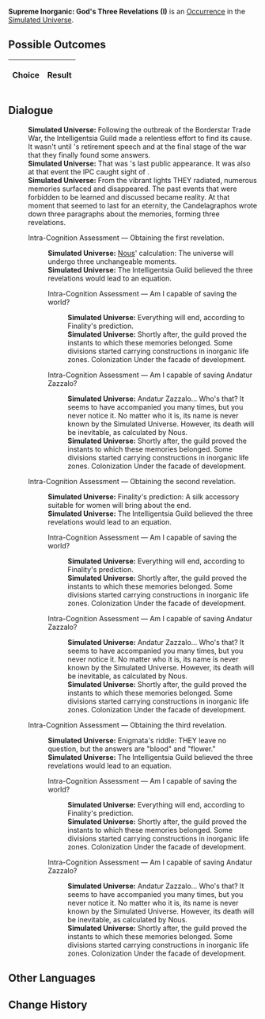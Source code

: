 {{Simulated Universe Event Infobox
|title         = Supreme Inorganic: God's Three Revelations (I)
|image         = Trailblaze Secret 8.png
|type          =
|domains_su    = 
|domains_ext   = 
|domains_swarm = 
|domains_gng   = 
|requirements  =
|prev          = {{tx}}
|next          = {{tx}}
|indexRewards  =
|characters    = Nous
}}
'''Supreme Inorganic: God's Three Revelations (I)''' is an [[Simulated Universe/Occurrence|Occurrence]] in the [[Simulated Universe]].

==Possible Outcomes==
{| class="article-table"
!Choice
!Result

|}

<!--
==Gameplay Notes==

-->
==Dialogue==
{{Dialogue Start}}
:'''Simulated Universe:''' Following the outbreak of the Borderstar Trade War, the Intelligentsia Guild made a relentless effort to find its cause. It wasn't until {{Color|Keyword|Louis Fleming}}'s retirement speech and at the final stage of the war that they finally found some answers.
:'''Simulated Universe:''' That was {{Color|Keyword|Louis Fleming}}'s last public appearance. It was also at that event the IPC caught sight of {{Color|Keyword|Fuli}}.
:'''Simulated Universe:''' From the vibrant lights THEY radiated, numerous memories surfaced and disappeared. The past events that were forbidden to be learned and discussed became reality. At that moment that seemed to last for an eternity, the Candelagraphos wrote down three paragraphs about the memories, forming three revelations.
:{{DIcon|Arrow}} Intra-Cognition Assessment &mdash; Obtaining the first revelation.
::'''Simulated Universe:''' [[Nous]]' calculation: The universe will undergo three unchangeable moments.
::'''Simulated Universe:''' The Intelligentsia Guild believed the three revelations would lead to an equation.
::{{DIcon|Arrow}} Intra-Cognition Assessment &mdash; Am I capable of saving the world?
:::'''Simulated Universe:''' Everything will end, according to Finality's prediction.
:::'''Simulated Universe:''' Shortly after, the guild proved the instants to which these memories belonged. Some divisions started carrying constructions in inorganic life zones. Colonization Under the facade of development.
::{{DIcon|Arrow}} Intra-Cognition Assessment &mdash; Am I capable of saving Andatur Zazzalo?
:::'''Simulated Universe:''' Andatur Zazzalo... Who's that? It seems to have accompanied you many times, but you never notice it. No matter who it is, its name is never known by the Simulated Universe. However, its death will be inevitable, as calculated by Nous.
:::'''Simulated Universe:''' Shortly after, the guild proved the instants to which these memories belonged. Some divisions started carrying constructions in inorganic life zones. Colonization Under the facade of development.
:{{DIcon|Arrow}} Intra-Cognition Assessment &mdash; Obtaining the second revelation.
::'''Simulated Universe:''' Finality's prediction: A silk accessory suitable for women will bring about the end.
::'''Simulated Universe:''' The Intelligentsia Guild believed the three revelations would lead to an equation.
::{{DIcon|Arrow}} Intra-Cognition Assessment &mdash; Am I capable of saving the world?
:::'''Simulated Universe:''' Everything will end, according to Finality's prediction.
:::'''Simulated Universe:''' Shortly after, the guild proved the instants to which these memories belonged. Some divisions started carrying constructions in inorganic life zones. Colonization Under the facade of development.
::{{DIcon|Arrow}} Intra-Cognition Assessment &mdash; Am I capable of saving Andatur Zazzalo?
:::'''Simulated Universe:''' Andatur Zazzalo... Who's that? It seems to have accompanied you many times, but you never notice it. No matter who it is, its name is never known by the Simulated Universe. However, its death will be inevitable, as calculated by Nous.
:::'''Simulated Universe:''' Shortly after, the guild proved the instants to which these memories belonged. Some divisions started carrying constructions in inorganic life zones. Colonization Under the facade of development.
:{{DIcon|Arrow}} Intra-Cognition Assessment &mdash; Obtaining the third revelation.
::'''Simulated Universe:''' Enigmata's riddle: THEY leave no question, but the answers are "blood" and "flower."
::'''Simulated Universe:''' The Intelligentsia Guild believed the three revelations would lead to an equation.
::{{DIcon|Arrow}} Intra-Cognition Assessment &mdash; Am I capable of saving the world?
:::'''Simulated Universe:''' Everything will end, according to Finality's prediction.
:::'''Simulated Universe:''' Shortly after, the guild proved the instants to which these memories belonged. Some divisions started carrying constructions in inorganic life zones. Colonization Under the facade of development.
::{{DIcon|Arrow}} Intra-Cognition Assessment &mdash; Am I capable of saving Andatur Zazzalo?
:::'''Simulated Universe:''' Andatur Zazzalo... Who's that? It seems to have accompanied you many times, but you never notice it. No matter who it is, its name is never known by the Simulated Universe. However, its death will be inevitable, as calculated by Nous.
:::'''Simulated Universe:''' Shortly after, the guild proved the instants to which these memories belonged. Some divisions started carrying constructions in inorganic life zones. Colonization Under the facade of development.
{{Dialogue End}}

==Other Languages==
{{Other Languages
|en   = Supreme Inorganic: God's Three Revelations (I)
|zhs  = 极致无机：「神的三个启示」•其一
|zht  = 極致無機：「神的三個啟示」•其一
|ja   = {{Rubi|無機|むき}}の{{Rubi|極致|きょくち}}：「{{Rubi|神|かみ}}の{{Rubi|三|みっ}}つの{{Rubi|啓示|けいじ}}」・その1
|ko   = 궁극의 무기: 「신의 세 가지 계시」•1
|es   = Inorgánico supremo: tres revelaciones divinas I
|fr   = Suprématie inorganique&nbsp;: Trois révélations (I)
|ru   = Высший неорганик: Три божественных откровения I
|th   = อินทรีย์ขั้นสุด: "คำใบ้ทั้งสามจากเทพเจ้า" (1)
|vi   = Vô Cơ Tối Cao: 3 Gợi Ý Của Aeon 1
|de   = Anorganische Höchststufe: Drei göttliche Offenbarungen (I)
|id   = Non-organik Maksimal: "Tiga Petunjuk Dewa" (1)
|pt   = Inorgânico Supremo: As Três Revelações de Deus (I)
}}

==Change History==
{{Change History|1.6}}
